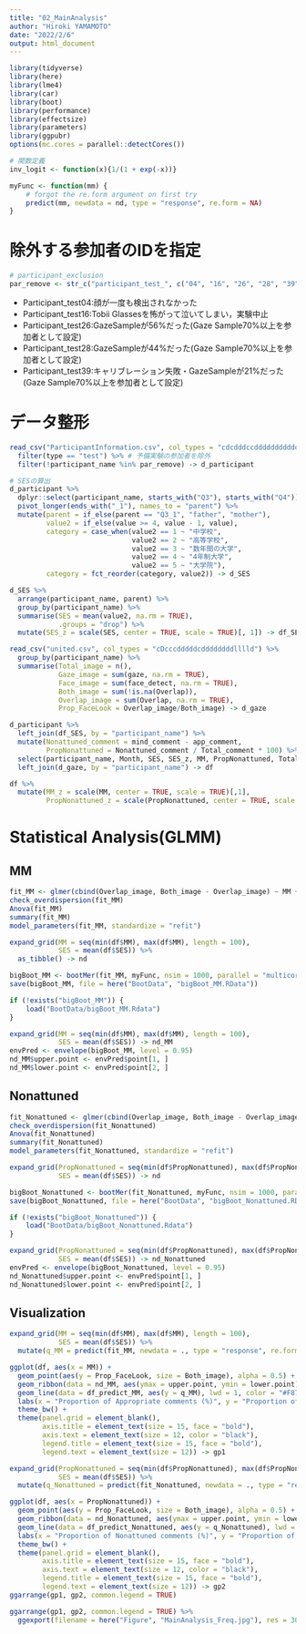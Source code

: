 ```yaml
---
title: "02_MainAnalysis"
author: "Hiroki YAMAMOTO"
date: "2022/2/6"
output: html_document
---
```

```r
library(tidyverse)
library(here)
library(lme4)
library(car)
library(boot)
library(performance)
library(effectsize)
library(parameters)
library(ggpubr)
options(mc.cores = parallel::detectCores()) 
```

```r
# 関数定義
inv_logit <- function(x){1/(1 + exp(-x))}

myFunc <- function(mm) {
    # forgot the re.form argument on first try
    predict(mm, newdata = nd, type = "response", re.form = NA)
}
```


# 除外する参加者のIDを指定
```r
# participant_exclusion
par_remove <- str_c("participant_test_", c("04", "16", "26", "28", "39"))
```

- Participant_test04:顔が一度も検出されなかった
- Participant_test16:Tobii Glassesを怖がって泣いてしまい，実験中止
- Participant_test26:GazeSampleが56%だった(Gaze Sample70%以上を参加者として設定)
- Participant_test28:GazeSampleが44%だった(Gaze Sample70%以上を参加者として設定)
- Participant_test39:キャリブレーション失敗・GazeSampleが21%だった(Gaze Sample70%以上を参加者として設定)

# データ整形
```r
read_csv("ParticipantInformation.csv", col_types = "cdcdddccddddddddddddddd") %>% 
  filter(type == "test") %>% # 予備実験の参加者を除外
  filter(!participant_name %in% par_remove) -> d_participant 

# SESの算出
d_participant %>% 
  dplyr::select(participant_name, starts_with("Q3"), starts_with("Q4")) %>% 
  pivot_longer(ends_with("_1"), names_to = "parent") %>% 
  mutate(parent = if_else(parent == "Q3_1", "father", "mother"),
         value2 = if_else(value >= 4, value - 1, value),
         category = case_when(value2 == 1 ~ "中学校",
                              value2 == 2 ~ "高等学校",
                              value2 == 3 ~ "数年間の大学",
                              value2 == 4 ~ "4年制大学",
                              value2 == 5 ~ "大学院"),
         category = fct_reorder(category, value2)) -> d_SES

d_SES %>%
  arrange(participant_name, parent) %>% 
  group_by(participant_name) %>% 
  summarise(SES = mean(value2, na.rm = TRUE),
            .groups = "drop") %>% 
  mutate(SES_z = scale(SES, center = TRUE, scale = TRUE)[, 1]) -> df_SES

read_csv("united.csv", col_types = "cDcccdddddcddddddddlllld") %>% 
  group_by(participant_name) %>% 
  summarise(Total_image = n(),
            Gaze_image = sum(gaze, na.rm = TRUE),
            Face_image = sum(face_detect, na.rm = TRUE),
            Both_image = sum(!is.na(Overlap)),
            Overlap_image = sum(Overlap, na.rm = TRUE),
            Prop_FaceLook = Overlap_image/Both_image) -> d_gaze

d_participant %>% 
  left_join(df_SES, by = "participant_name") %>% 
  mutate(Nonattuned_comment = mind_comment - app_comment,
         PropNonattuned = Nonattuned_comment / Total_comment * 100) %>% 
  select(participant_name, Month, SES, SES_z, MM, PropNonattuned, Total_comment, app_comment, Nonattuned_comment) %>% 
  left_join(d_gaze, by = "participant_name") -> df

df %>% 
  mutate(MM_z = scale(MM, center = TRUE, scale = TRUE)[,1],
         PropNonattuned_z = scale(PropNonattuned, center = TRUE, scale = TRUE)[,1]) -> df
```
# Statistical Analysis(GLMM)
## MM
```r
fit_MM <- glmer(cbind(Overlap_image, Both_image - Overlap_image) ~ MM + SES + (1|participant_name), data = df, family = "binomial")
check_overdispersion(fit_MM)
Anova(fit_MM)
summary(fit_MM)
model_parameters(fit_MM, standardize = "refit")
```

```r
expand_grid(MM = seq(min(df$MM), max(df$MM), length = 100),
            SES = mean(df$SES)) %>% 
  as_tibble() -> nd

bigBoot_MM <- bootMer(fit_MM, myFunc, nsim = 1000, parallel = "multicore", ncpus = 4)
save(bigBoot_MM, file = here("BootData", "bigBoot_MM.RData"))
```

```r
if (!exists("bigBoot_MM")) {
    load("BootData/bigBoot_MM.Rdata")
}

expand_grid(MM = seq(min(df$MM), max(df$MM), length = 100),
            SES = mean(df$SES)) -> nd_MM
envPred <- envelope(bigBoot_MM, level = 0.95)
nd_MM$upper.point <- envPred$point[1, ]
nd_MM$lower.point <- envPred$point[2, ]
```

## Nonattuned
```r
fit_Nonattuned <- glmer(cbind(Overlap_image, Both_image - Overlap_image) ~ PropNonattuned + SES + (1|participant_name), data = df, family = "binomial")
check_overdispersion(fit_Nonattuned)
Anova(fit_Nonattuned)
summary(fit_Nonattuned)
model_parameters(fit_Nonattuned, standardize = "refit")
```

```r
expand_grid(PropNonattuned = seq(min(df$PropNonattuned), max(df$PropNonattuned), length = 100),
            SES = mean(df$SES)) -> nd

bigBoot_Nonattuned <- bootMer(fit_Nonattuned, myFunc, nsim = 1000, parallel = "multicore", ncpus = 4)
save(bigBoot_Nonattuned, file = here("BootData", "bigBoot_Nonattuned.RData"))
```

```r
if (!exists("bigBoot_Nonattuned")) {
    load("BootData/bigBoot_Nonattuned.Rdata")
}

expand_grid(PropNonattuned = seq(min(df$PropNonattuned), max(df$PropNonattuned), length = 100),
            SES = mean(df$SES)) -> nd_Nonattuned
envPred <- envelope(bigBoot_Nonattuned, level = 0.95)
nd_Nonattuned$upper.point <- envPred$point[1, ]
nd_Nonattuned$lower.point <- envPred$point[2, ]
```

## Visualization
```r
expand_grid(MM = seq(min(df$MM), max(df$MM), length = 100),
            SES = mean(df$SES)) %>% 
  mutate(q_MM = predict(fit_MM, newdata = ., type = "response", re.form = NA)) -> df_predict_MM

ggplot(df, aes(x = MM)) +
  geom_point(aes(y = Prop_FaceLook, size = Both_image), alpha = 0.5) +
  geom_ribbon(data = nd_MM, aes(ymax = upper.point, ymin = lower.point), alpha = 0.25, fill = "#F8766D") +
  geom_line(data = df_predict_MM, aes(y = q_MM), lwd = 1, color = "#F8766D") +
  labs(x = "Proportion of Appropriate comments (%)", y = "Proportion of face looking", size = "# of images with face & gaze") +
  theme_bw() + 
  theme(panel.grid = element_blank(),
        axis.title = element_text(size = 15, face = "bold"),
        axis.text = element_text(size = 12, color = "black"),
        legend.title = element_text(size = 15, face = "bold"),
        legend.text = element_text(size = 12)) -> gp1

expand_grid(PropNonattuned = seq(min(df$PropNonattuned), max(df$PropNonattuned), length = 100),
            SES = mean(df$SES)) %>% 
  mutate(q_Nonattuned = predict(fit_Nonattuned, newdata = ., type = "response", re.form = NA)) -> df_predict_Nonattuned

ggplot(df, aes(x = PropNonattuned)) +
  geom_point(aes(y = Prop_FaceLook, size = Both_image), alpha = 0.5) +
  geom_ribbon(data = nd_Nonattuned, aes(ymax = upper.point, ymin = lower.point), alpha = 0.25, fill = "#00BFC4") +
  geom_line(data = df_predict_Nonattuned, aes(y = q_Nonattuned), lwd = 1, color = "#00BFC4") +
  labs(x = "Proportion of Nonattuned comments (%)", y = "Proportion of face looking", size = "# of images with face & gaze") +
  theme_bw() + 
  theme(panel.grid = element_blank(),
        axis.title = element_text(size = 15, face = "bold"),
        axis.text = element_text(size = 12, color = "black"),
        legend.title = element_text(size = 15, face = "bold"),
        legend.text = element_text(size = 12)) -> gp2
ggarrange(gp1, gp2, common.legend = TRUE) 
```

```r
ggarrange(gp1, gp2, common.legend = TRUE) %>% 
  ggexport(filename = here("Figure", "MainAnalysis_Freq.jpg"), res = 300, width = 3000, height = 1200)
```


